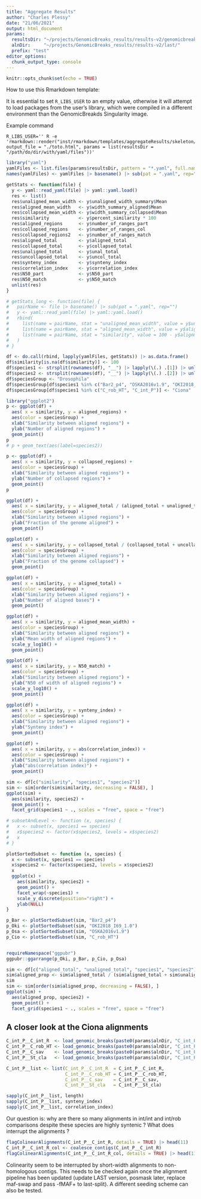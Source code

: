 ```yaml
---
title: "Aggregate Results"
author: "Charles Plessy"
date: "21/06/2021"
output: html_document
params:
  resultsDir: "~/projects/GenomicBreaks_results/results-v2/genomicbreaks/"
  alnDir:     "~/projects/GenomicBreaks_results/results-v2/last/"
  prefix: "test"
editor_options: 
  chunk_output_type: console
---
```


```r
knitr::opts_chunk$set(echo = TRUE)
```

How to use this Rmarkdown template:

It is essential to set `R_LIBS_USER` to an empty value, otherwise it will
attempt to load packages from the user's library, which were compiled in a
different environment than the GenomicBreakds Singularity image.

Example command

```
R_LIBS_USER='' R -e 'rmarkdown::render("inst/rmarkdown/templates/aggregateResults/skeleton/skeleton.Rmd", output_file = "./toto.html", params = list(resultsDir = "/path/do/dir/with/yaml/files"))'
```

```r
library("yaml")
yamlFiles <- list.files(params$resultsDir, pattern = "*.yaml", full.names = TRUE)
names(yamlFiles) <- yamlFiles |> basename() |> sub(pat = ".yaml", rep="")

getStats <- function(file) {
  y <- yaml::read_yaml(file) |> yaml::yaml.load()
  res <- list()
  res$unaligned_mean_width <- y$unaligned_width_summary$Mean
  res$aligned_mean_width   <- y$width_summary_aligned$Mean
  res$collapsed_mean_width <- y$width_summary_collapsed$Mean
  res$similarity           <- y$percent_similarity * 100
  res$aligned_regions      <- y$number_of_ranges_part
  res$collapsed_regions    <- y$number_of_ranges_col
  res$collapsed_regions2   <- y$number_of_ranges_match
  res$aligned_total        <- y$aligned_total
  res$collapsed_total      <- y$collapsed_total
  res$unaligned_total      <- y$unal_total
  res$uncollapsed_total    <- y$uncol_total
  res$synteny_index        <- y$synteny_index
  res$correlation_index    <- y$correlation_index
  res$N50_part             <- y$N50_part
  res$N50_match            <- y$N50_match
  unlist(res)
}

# getStats_long <- function(file) {
#   pairName <- file |> basename() |> sub(pat = ".yaml", rep="")
#   y <- yaml::read_yaml(file) |> yaml::yaml.load()
#   rbind(
#     list(name = pairName, stat = "unaligned_mean_width", value = y$unaligned_width_summary$Mean),
#     list(name = pairName, stat = "aligned_mean_width", value = y$aligned_width_summary$Mean),
#     list(name = pairName, stat = "similarity", value = 100 - y$alignment_summary$percent_mismatch)
#   )
# }

df <- do.call(rbind, lapply(yamlFiles, getStats)) |> as.data.frame()
df$similarity[is.na(df$similarity)] <- 100
df$species1 <- strsplit(rownames(df), "__") |> lapply(\(.) .[1]) |> unlist()
df$species2 <- strsplit(rownames(df), "__") |> lapply(\(.) .[2]) |> unlist()
df$speciesGroup <- "Drosophila"
df$speciesGroup[df$species1 %in% c("Bar2_p4", "OSKA2016v1.9", "OKI2018_I69_1.0")] <- "Oikopleura"
df$speciesGroup[df$species1 %in% c("C_rob_HT", "C_int_P")] <- "Ciona"
```

```r
library("ggplot2")
p <- ggplot(df) +
  aes( x = similarity, y = aligned_regions) +
  aes(color = speciesGroup) +
  xlab("Similarity between aligned regions") +
  ylab("Number of aligned regions") +
  geom_point()
p
# p + geom_text(aes(label=species2))

p <- ggplot(df) +
  aes( x = similarity, y = collapsed_regions) +
  aes(color = speciesGroup) +
  xlab("Similarity between aligned regions") +
  ylab("Number of collapsed regions") +
  geom_point()
p

ggplot(df) +
  aes( x = similarity, y = aligned_total / (aligned_total + unaligned_total)) +
  aes(color = speciesGroup) +
  xlab("Similarity between aligned regions") +
  ylab("Fraction of the genome aligned") +
  geom_point()

ggplot(df) +
  aes( x = similarity, y = collapsed_total / (collapsed_total + uncollapsed_total)) +
  aes(color = speciesGroup) +
  xlab("Similarity between aligned regions") +
  ylab("Fraction of the genome collapsed") +
  geom_point()

ggplot(df) +
  aes( x = similarity, y = aligned_total) +
  aes(color = speciesGroup) +
  xlab("Similarity between aligned regions") +
  ylab("Number of aligned bases") +
  geom_point()

ggplot(df) +
  aes( x = similarity, y = aligned_mean_width) +
  aes(color = speciesGroup) +
  xlab("Similarity between aligned regions") +
  ylab("Mean width of aligned regions") +
  scale_y_log10() +
  geom_point()

ggplot(df) +
  aes( x = similarity, y = N50_match) +
  aes(color = speciesGroup) +
  xlab("Similarity between aligned regions") +
  ylab("N50 of width of aligned regions") +
  scale_y_log10() +
  geom_point()

ggplot(df) +
  aes( x = similarity, y = synteny_index) +
  aes(color = speciesGroup) +
  xlab("Similarity between aligned regions") +
  ylab("Synteny index") +
  geom_point()

ggplot(df) +
  aes( x = similarity, y = abs(correlation_index)) +
  aes(color = speciesGroup) +
  xlab("Similarity between aligned regions") +
  ylab("abs(correlation index)") +
  geom_point()
```

```r
sim <- df[c("similarity", "species1", "species2")]
sim <- sim[order(sim$similarity, decreasing = FALSE), ]
ggplot(sim) +
  aes(similarity, species2) +
  geom_point() +
  facet_grid(species1 ~ ., scales = "free", space = "free")

# subsetAndLevel <- function (x, species) {
#   x <- subset(x, species1 == species)
#   x$species2 <- factor(x$species2, levels = x$species2)
#   x
# }

plotSortedSubset <- function (x, species) {
  x <- subset(x, species1 == species)
  x$species2 <- factor(x$species2, levels = x$species2)
  x
  ggplot(x) +
    aes(similarity, species2) +
    geom_point() +
    facet_wrap(~species1) +
    scale_y_discrete(position="right") +
    ylab(NULL)
}

p_Bar <- plotSortedSubset(sim, "Bar2_p4")
p_Oki <- plotSortedSubset(sim, "OKI2018_I69_1.0")
p_Osa <- plotSortedSubset(sim, "OSKA2016v1.9")
p_Cio <- plotSortedSubset(sim, "C_rob_HT")


requireNamespace("ggpubr")
ggpubr::ggarrange(p_Oki, p_Bar, p_Cio, p_Osa)

```


```r
sim <- df[c("aligned_total", "unaligned_total", "species1", "species2")]
sim$aligned_prop <- sim$aligned_total / (sim$aligned_total + sim$unaligned_total)
sim
sim <- sim[order(sim$aligned_prop, decreasing = FALSE), ]
ggplot(sim) +
  aes(aligned_prop, species2) +
  geom_point() +
  facet_grid(species1 ~ ., scales = "free", space = "free")
```

A closer look at the Ciona alignments
-------------------------------------

```r
C_int_P__C_int_R  <- load_genomic_breaks(paste0(params$alnDir, "C_int_P__C_int_R.gff.gz"))
C_int_P__C_rob_HT <- load_genomic_breaks(paste0(params$alnDir, "C_int_P__C_rob_HT.gff.gz"))
C_int_P__C_sav    <- load_genomic_breaks(paste0(params$alnDir, "C_int_P__C_sav.gff.gz"))
C_int_P__St_cla   <- load_genomic_breaks(paste0(params$alnDir, "C_int_P__St_cla.gff.gz"))

C_int_P__list <- list(C_int_P__C_int_R  = C_int_P__C_int_R,
                      C_int_P__C_rob_HT = C_int_P__C_rob_HT,
                      C_int_P__C_sav    = C_int_P__C_sav,
                      C_int_P__St_cla   = C_int_P__St_cla)

sapply(C_int_P__list, length)
sapply(C_int_P__list, synteny_index)
sapply(C_int_P__list, correlation_index)
```

Our question is: why are there so many alignments in int/int and int/rob
comparisons despite these species are highly syntenic ?  What does interrupt the
alignments ?

```r
flagColinearAlignments(C_int_P__C_int_R, details = TRUE) |> head(11)
C_int_P__C_int_R_col <- coalesce_contigs(C_int_P__C_int_R)
flagColinearAlignments(C_int_P__C_int_R_col, details = TRUE) |> head(11)
```

Colinearity seem to be interrupted by short-width alignments to non-homologous
contigs.  This needs to be checked again once the alignment pipeline has been
updated (update LAST version, posmask later, replace maf-swap and pass -fMAF+
to last-split).  A different seeding scheme can also be tested.
